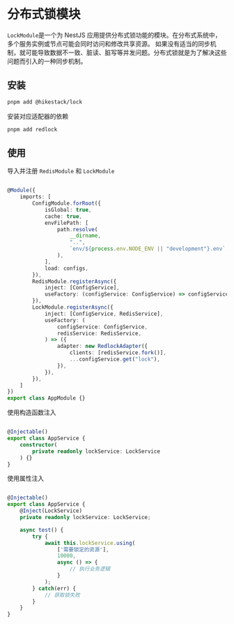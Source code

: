 
# 分布式锁模块

```LockModule```是一个为 NestJS 应用提供分布式锁功能的模块。在分布式系统中，多个服务实例或节点可能会同时访问和修改共享资源。
如果没有适当的同步机制，就可能导致数据不一致、脏读、脏写等并发问题。分布式锁就是为了解决这些问题而引入的一种同步机制。 

## 安装

```sh npm2yarn
pnpm add @hikestack/lock
```
<Callout type="info">
安装对应适配器的依赖
</Callout>

```sh npm2yarn
pnpm add redlock
```

## 使用

导入并注册 ```RedisModule``` 和 ```LockModule```

```ts showLineNumbers filename="app.module.ts" {25-36}

@Module({
	imports: [
		ConfigModule.forRoot({
			isGlobal: true,
			cache: true,
			envFilePath: [
				path.resolve(
					__dirname,
					"..",
					`env/${process.env.NODE_ENV || "development"}.env`,
				),
			],
			load: configs,
		}),
		RedisModule.registerAsync({
			inject: [ConfigService],
			useFactory: (configService: ConfigService) => configService.get("redis"),
		}),
        LockModule.registerAsync({
			inject: [ConfigService, RedisService],
			useFactory: (
				configService: ConfigService,
				redisService: RedisService,
			) => ({
				adapter: new RedlockAdapter({
					clients: [redisService.fork()],
					...configService.get("lock"),
				}),
			}),
		}),
	]
})
export class AppModule {}
```

使用构造函数注入

```ts showLineNumbers filename="app.service.ts" {7}

@Injectable()
export class AppService {
	constructor(
		private readonly lockService: LockService
	) {}
}
```

使用属性注入

```ts showLineNumbers filename="app.service.ts" {6-21}

@Injectable()
export class AppService {
    @Inject(LockService)
	private readonly lockService: LockService;

    async test() {
        try {
            await this.lockService.using(
                ['需要锁定的资源'],
                10000,
                async () => {
                    // 执行业务逻辑
                }
            );
        } catch(err) {
            // 获取锁失败
        }
    }
}
```